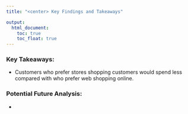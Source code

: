 ```yaml
---
title: "<center> Key Findings and Takeaways"

output: 
  html_document:
    toc: true
    toc_float: true
---
```



### Key Takeaways:

* Customers who prefer stores shopping customers would spend less compared with who prefer web shopping online.

### Potential Future Analysis:

* 